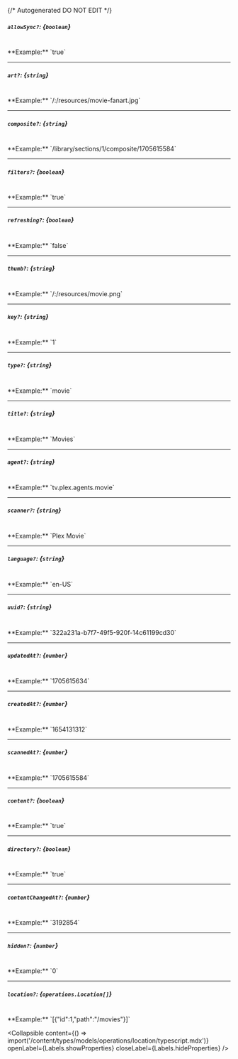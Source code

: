 {/* Autogenerated DO NOT EDIT  */}

##### `allowSync?`: *{`boolean`}*
<br/>
**Example:** `true`

---
##### `art?`: *{`string`}*
<br/>
**Example:** `/:/resources/movie-fanart.jpg`

---
##### `composite?`: *{`string`}*
<br/>
**Example:** `/library/sections/1/composite/1705615584`

---
##### `filters?`: *{`boolean`}*
<br/>
**Example:** `true`

---
##### `refreshing?`: *{`boolean`}*
<br/>
**Example:** `false`

---
##### `thumb?`: *{`string`}*
<br/>
**Example:** `/:/resources/movie.png`

---
##### `key?`: *{`string`}*
<br/>
**Example:** `1`

---
##### `type?`: *{`string`}*
<br/>
**Example:** `movie`

---
##### `title?`: *{`string`}*
<br/>
**Example:** `Movies`

---
##### `agent?`: *{`string`}*
<br/>
**Example:** `tv.plex.agents.movie`

---
##### `scanner?`: *{`string`}*
<br/>
**Example:** `Plex Movie`

---
##### `language?`: *{`string`}*
<br/>
**Example:** `en-US`

---
##### `uuid?`: *{`string`}*
<br/>
**Example:** `322a231a-b7f7-49f5-920f-14c61199cd30`

---
##### `updatedAt?`: *{`number`}*
<br/>
**Example:** `1705615634`

---
##### `createdAt?`: *{`number`}*
<br/>
**Example:** `1654131312`

---
##### `scannedAt?`: *{`number`}*
<br/>
**Example:** `1705615584`

---
##### `content?`: *{`boolean`}*
<br/>
**Example:** `true`

---
##### `directory?`: *{`boolean`}*
<br/>
**Example:** `true`

---
##### `contentChangedAt?`: *{`number`}*
<br/>
**Example:** `3192854`

---
##### `hidden?`: *{`number`}*
<br/>
**Example:** `0`

---
##### `location?`: *{`operations.Location[]`}*
<br/>
**Example:** `[{"id":1,"path":"/movies"}]`

<Collapsible content={() => import('/content/types/models/operations/location/typescript.mdx')} openLabel={Labels.showProperties} closeLabel={Labels.hideProperties} />



